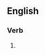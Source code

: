 ==English==

===Verb===
{{head|en|present participle}}

# {{present participle of|bespangle|lang=en|nocat=1}}